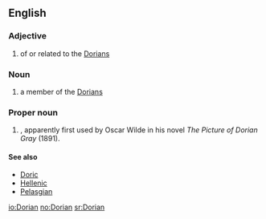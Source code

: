 ==English==

===Adjective===
{{en-adj}}

#of or related to the [[Dorians]]

===Noun===
{{en-noun}}

#a member of the [[Dorians]]

===Proper noun===
{{en-proper noun}}

# {{given name|male}}, apparently first used by Oscar Wilde in his novel ''The Picture of Dorian Gray'' (1891).

====See also====
*[[Doric]]
*[[Hellenic]]
*[[Pelasgian]]

[[io:Dorian]]
[[no:Dorian]]
[[sr:Dorian]]
